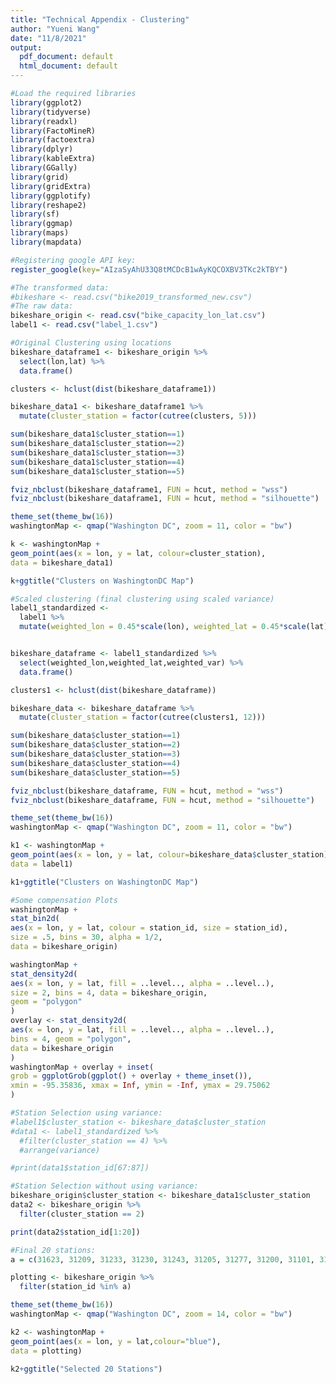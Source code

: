 ```yaml
---
title: "Technical Appendix - Clustering"
author: "Yueni Wang"
date: "11/8/2021"
output:
  pdf_document: default
  html_document: default
---
```


```r
#Load the required libraries
library(ggplot2)
library(tidyverse)
library(readxl)
library(FactoMineR)
library(factoextra)
library(dplyr)
library(kableExtra)
library(GGally)
library(grid)
library(gridExtra)
library(ggplotify)
library(reshape2)
library(sf)
library(ggmap)
library(maps)
library(mapdata)

#Registering google API key:
register_google(key="AIzaSyAhU33Q8tMCDcB1wAyKQCOXBV3TKc2kTBY")
```

```r
#The transformed data:
#bikeshare <- read.csv("bike2019_transformed_new.csv")
#The raw data:
bikeshare_origin <- read.csv("bike_capacity_lon_lat.csv")
label1 <- read.csv("label_1.csv")

```

```r
#Original Clustering using locations
bikeshare_dataframe1 <- bikeshare_origin %>%
  select(lon,lat) %>%
  data.frame()

clusters <- hclust(dist(bikeshare_dataframe1))

bikeshare_data1 <- bikeshare_dataframe1 %>%
  mutate(cluster_station = factor(cutree(clusters, 5)))

sum(bikeshare_data1$cluster_station==1)
sum(bikeshare_data1$cluster_station==2)
sum(bikeshare_data1$cluster_station==3)
sum(bikeshare_data1$cluster_station==4)
sum(bikeshare_data1$cluster_station==5)
```

```r
fviz_nbclust(bikeshare_dataframe1, FUN = hcut, method = "wss")
fviz_nbclust(bikeshare_dataframe1, FUN = hcut, method = "silhouette")
```

```r
theme_set(theme_bw(16))
washingtonMap <- qmap("Washington DC", zoom = 11, color = "bw")

k <- washingtonMap +
geom_point(aes(x = lon, y = lat, colour=cluster_station),
data = bikeshare_data1)

k+ggtitle("Clusters on WashingtonDC Map")
```

```r
#Scaled clustering (final clustering using scaled variance)
label1_standardized <- 
  label1 %>% 
  mutate(weighted_lon = 0.45*scale(lon), weighted_lat = 0.45*scale(lat),weighted_var=0.1*scale(variance))


bikeshare_dataframe <- label1_standardized %>%
  select(weighted_lon,weighted_lat,weighted_var) %>%
  data.frame()
```

```r
clusters1 <- hclust(dist(bikeshare_dataframe))
```

```r
bikeshare_data <- bikeshare_dataframe %>%
  mutate(cluster_station = factor(cutree(clusters1, 12)))

sum(bikeshare_data$cluster_station==1)
sum(bikeshare_data$cluster_station==2)
sum(bikeshare_data$cluster_station==3)
sum(bikeshare_data$cluster_station==4)
sum(bikeshare_data$cluster_station==5)
```

```r
fviz_nbclust(bikeshare_dataframe, FUN = hcut, method = "wss")
fviz_nbclust(bikeshare_dataframe, FUN = hcut, method = "silhouette")
```


```r
theme_set(theme_bw(16))
washingtonMap <- qmap("Washington DC", zoom = 11, color = "bw")

k1 <- washingtonMap +
geom_point(aes(x = lon, y = lat, colour=bikeshare_data$cluster_station),
data = label1)

k1+ggtitle("Clusters on WashingtonDC Map")
```

```r
#Some compensation Plots
washingtonMap +
stat_bin2d(
aes(x = lon, y = lat, colour = station_id, size = station_id),
size = .5, bins = 30, alpha = 1/2,
data = bikeshare_origin)

washingtonMap +
stat_density2d(
aes(x = lon, y = lat, fill = ..level.., alpha = ..level..),
size = 2, bins = 4, data = bikeshare_origin,
geom = "polygon"
)
overlay <- stat_density2d(
aes(x = lon, y = lat, fill = ..level.., alpha = ..level..),
bins = 4, geom = "polygon",
data = bikeshare_origin
)
washingtonMap + overlay + inset(
grob = ggplotGrob(ggplot() + overlay + theme_inset()),
xmin = -95.35836, xmax = Inf, ymin = -Inf, ymax = 29.75062
)
```

```r
#Station Selection using variance:
#label1$cluster_station <- bikeshare_data$cluster_station
#data1 <- label1_standardized %>%
  #filter(cluster_station == 4) %>%
  #arrange(variance)

#print(data1$station_id[67:87])
```

```r
#Station Selection without using variance:
bikeshare_origin$cluster_station <- bikeshare_data1$cluster_station
data2 <- bikeshare_origin %>%
  filter(cluster_station == 2) 

print(data2$station_id[1:20])
```

```r
#Final 20 stations:
a = c(31623, 31209, 31233, 31230, 31243, 31205, 31277, 31200, 31101, 31217, 31248, 31272, 31227, 31268, 31242, 31622,31219, 31221, 31288, 31655)

plotting <- bikeshare_origin %>%
  filter(station_id %in% a)

theme_set(theme_bw(16))
washingtonMap <- qmap("Washington DC", zoom = 14, color = "bw")

k2 <- washingtonMap +
geom_point(aes(x = lon, y = lat,colour="blue"),
data = plotting)

k2+ggtitle("Selected 20 Stations")
```

